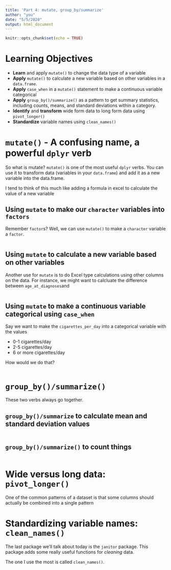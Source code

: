 ```yaml
---
title: 'Part 4: mutate, group_by/summarize'
author: "you"
date: "5/5/2020"
output: html_document
---
```


```r
knitr::opts_chunk$set(echo = TRUE)
```

# Learning Objectives

- **Learn** and apply `mutate()` to change the data type of a variable
- **Apply** `mutate()` to calculate a new variable based on other variables in a `data.frame`.
- **Apply** `case_when` in a `mutate()` statement to make a continuous variable categorical
- **Apply** `group_by()/summarize()` as a pattern to get summary statistics, including counts, means, and standard deviations within a category.
- **Identify** and **transform** wide form data to long form data using `pivot_longer()`
- **Standardize** variable names using `clean_names()`



# `mutate()` - A confusing name, a powerful `dplyr` verb


So what is mutate? `mutate()` is one of the most useful `dplyr` verbs. You can use it to transform data (variables in your `data.frame`) and add it as a new variable into the data.frame.

I tend to think of this much like adding a formula in excel to calculate the value of a new variable 




## Using `mutate` to make our `character` variables into `factors`

Remember `factor`s? Well, we can use `mutate()` to make a `character` variable a `factor`.


```r

```



## Using `mutate` to calculate a new variable based on other variables

Another use for `mutate` is to do Excel type calculations using other columns on the data. For instance, we might want to calcluate the difference between `age_at_diagnoses`and 

```r

```




## Using `mutate` to make a continuous variable categorical using `case_when`

Say we want to make the `cigarettes_per_day` into a categorical variable with the values


* 0-1 cigarettes/day
* 2-5 cigarettes/day
* 6 or more cigarettes/day


How would we do that? 


```r

```



# `group_by()/summarize()`

These two verbs always go together.



## `group_by()/summarize` to calculate mean and standard deviation values

```r

```




## `group_by()/summarize()` to count things


```r


```


# Wide versus long data: `pivot_longer()`


One of the common patterns of a dataset is that some columns should actually be combined into a single pattern 





# Standardizing variable names: `clean_names()`

The last package we'll talk about today is the `janitor` package. This package adds some really useful functions for *cleaning* data.

The one I use the most is called `clean_names()`. 


```r

```


```r


```




